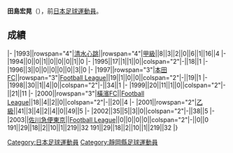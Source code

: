 {{Infobox football biography
|name=田島宏晃
|image=
|fullname=田島宏晃
|birth_date={{Birth date and age|1974|6|27}}
|cityofbirth=[[静岡縣|静岡縣]]
|countryofbirth=[[日本|日本]]
|position=[[前鋒_(足球)|前鋒]]
|currentclub=
|years=1993-1996<br/>1997-1999<br/>2000-2002<br/>2003
|clubs=[[清水心跳|清水心跳]]<br/>[[本田FC|本田FC]]<br/>[[橫濱FC|橫濱FC]]<br/>[[佐川滋賀FC|佐川急便東京]]
|caps(goals)=
|nationalyears=
|nationalteam=
|nationalcaps(goals)=
}}
'''田島宏晃'''（{{Bd|1974年|6月27日||}}），前[[日本|日本]][[足球|足球]][[運動員|運動員]]。

==成績==
{{Football player club statistics 1|YYN}}
{{Football player club statistics 2|JPN|YYN}}
|-
|1993||rowspan="4"|[[清水心跳|清水心跳]]||rowspan="4"|[[日本職業足球甲級聯賽|甲級]]||8||3||2||0||6||1||16||4
|-
|1994||0||0||1||0||0||0||1||0
|-
|1995||17||1||1||0||colspan="2"|-||18||1
|-
|1996||3||0||0||0||0||0||3||0
|-
|1997||rowspan="3"|[[本田FC|本田FC]]||rowspan="3"|[[Japan_Football_League|Football League]]||19||1||0||0||colspan="2"|-||19||1
|-
|1998||30||1||4||0||colspan="2"|-||34||1
|-
|1999||20||11||1||0||colspan="2"|-||21||11
|-
|2000||rowspan="3"|[[橫濱FC|橫濱FC]]||[[Japan_Football_League|Football League]]||18||4||2||0||colspan="2"|-||20||4
|-
|2001||rowspan="2"|[[日本職業足球乙級聯賽|乙級]]||41||3||4||2||4||0||49||5
|-
|2002||35||5||3||0||colspan="2"|-||38||5
|-
|2003||[[佐川滋賀FC|佐川急便東京]]||[[Japan_Football_League|Football League]]||0||0||0||0||colspan="2"|-||0||0
{{Football player club statistics 3|1|JPN}}191||29||18||2||10||1||219||32
{{Football player club statistics 5}}191||29||18||2||10||1||219||32
|}

{{Japan-sport-bio-stub}}
{{Soccer-player-stub}}
[[Category:日本足球運動員|Category:日本足球運動員]]
[[Category:靜岡縣足球運動員|Category:靜岡縣足球運動員]]